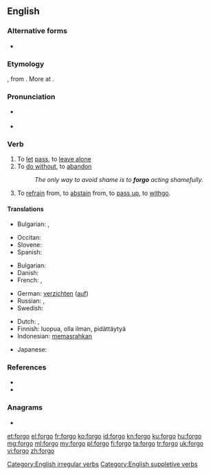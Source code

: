 {{also|forgó}}
==English==

===Alternative forms===
* {{l|en|forego}}

===Etymology===
{{etyl|enm|en}} {{m|enm|forgon||to go by, pass up}}, from {{etyl|ang|en}} {{m|ang|forgān||to go away, forgo}}. More at {{prefix|for|go|lang=en}}.

===Pronunciation===
* {{a|UK}} {{IPA|/fɔːˈɡəʊ/|lang=en}}
* {{a|US}} {{IPA|/ˈfɔɹ.ɡoʊ/|/fɔɹˈɡoʊ/|lang=en}}

===Verb===
{{en-verb|forgoes|forgoing|forwent|forgone}}

# To [[let]] [[pass]], to [[leave alone]]
# To [[do without]], to [[abandon]]
#: ''The only way to avoid shame is to '''forgo''' acting shamefully.''
# To [[refrain]] from, to [[abstain]] from, to [[pass up]], to [[withgo]].

====Translations====
{{trans-top|to let pass}}
* Bulgarian: {{t|bg|отказвам се|sc=Cyrl}}, {{t+|bg|изоставям|sc=Cyrl}}
{{trans-mid}}
* Occitan: {{t|oc|renonciar}}
* Slovene: {{t|sl|odpovedati se čemu}}
* Spanish: {{t|es|pasar por alto}}
{{trans-bottom}}

{{trans-top|to do without}}
* Bulgarian: {{t|bg|минавам без|sc=Cyrl}}
* Danish: {{t|da|undvære}}
* French: {{t+|fr|se passer de}}, {{t|fr|rénoncer à}}
{{trans-mid}}
* German: [[verzichten]] ([[auf]])
* Russian: {{t+|ru|отка́зываться}}, {{t+|ru|возде́рживаться}}
* Swedish: {{t|sv|avstå från}}
{{trans-bottom}}

{{checktrans-top}}
* Dutch: {{t|nl|laten voorbijgaan}}, {{t+|nl|passen}}
* Finnish: luopua, olla ilman, pidättäytyä
* Indonesian: [[pasrah|memasrahkan]]
{{trans-mid}}
* Japanese: {{t|ja|諦める|tr=[[あきらめる]], akirameru}}
{{trans-bottom}}

===References===
* {{R:Century 1911}}
* {{R:Webster 1913}}

===Anagrams===
* {{l|en|go for}}

[[Category:English irregular verbs]]
[[Category:English suppletive verbs]]

[[et:forgo]]
[[el:forgo]]
[[fr:forgo]]
[[ko:forgo]]
[[id:forgo]]
[[kn:forgo]]
[[ku:forgo]]
[[hu:forgo]]
[[mg:forgo]]
[[ml:forgo]]
[[my:forgo]]
[[pl:forgo]]
[[fi:forgo]]
[[ta:forgo]]
[[tr:forgo]]
[[uk:forgo]]
[[vi:forgo]]
[[zh:forgo]]